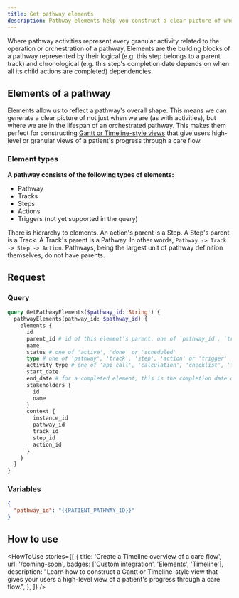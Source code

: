 ```yaml
---
title: Get pathway elements
description: Pathway elements help you construct a clear picture of where you are in the lifespan of a pathway
---
```


Where pathway activities represent every granular activity related to the operation or orchestration of a pathway, Elements are the building blocks of a pathway represented by their logical (e.g. this step belongs to a parent track) and chronological (e.g. this step's completion date depends on when all its child actions are completed) dependencies.

## Elements of a pathway

Elements allow us to reflect a pathway's overall shape. This means we can generate a clear picture of not just when we are (as with activities), but where we are in the lifespan of an orchestrated pathway. This makes them perfect for constructing [Gantt or Timeline-style views](#timeline-view) that give users high-level or granular views of a patient's progress through a care flow.

### Element types

**A pathway consists of the following types of elements:**

- Pathway
- Tracks
- Steps
- Actions
- Triggers (not yet supported in the query)

There is hierarchy to elements. An action's parent is a Step. A Step's parent is a Track. A Track's parent is a Pathway. In other words, `Pathway -> Track -> Step -> Action`. Pathways, being the largest unit of pathway definition themselves, do not have parents.

## Request

### Query

```graphql
query GetPathwayElements($pathway_id: String!) {
  pathwayElements(pathway_id: $pathway_id) {
    elements {
      id
      parent_id # id of this element's parent. one of `pathway_id`, `track_id` or `step_id` from the context object below
      name
      status # one of 'active', 'done' or 'scheduled'
      type # one of 'pathway', 'track', 'step', 'action' or 'trigger'
      activity_type # one of 'api_call', 'calculation', 'checklist', 'form', 'message' or 'push_to_emr'
      start_date
      end_date # for a completed element, this is the completion date of the final action element in it
      stakeholders {
        id
        name
      }
      context {
        instance_id
        pathway_id
        track_id
        step_id
        action_id
      }
    }
  }
}
```

### Variables

```json
{
  "pathway_id": "{{PATIENT_PATHWAY_ID}}"
}
```

## How to use

<HowToUse
  stories={[
    {
      title: 'Create a Timeline overview of a care flow',
      url: '/coming-soon',
      badges: ['Custom integration', 'Elements', 'Timeline'],
      description:
        "Learn how to construct a Gantt or Timeline-style view that gives your users a high-level view of a patient's progress through a care flow.",
    },
  ]}
/>
